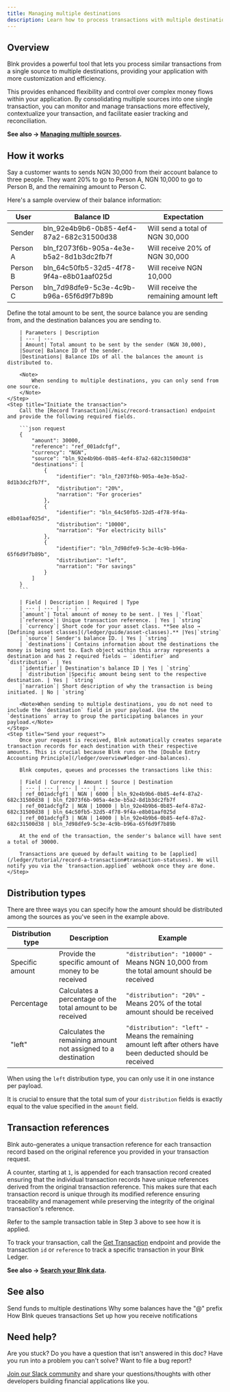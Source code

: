 ```yaml
---
title: Managing multiple destinations
description: Learn how to process transactions with multiple destinations
---
```

## Overview

Blnk provides a powerful tool that lets you process similar transactions from a single source to multiple destinations, providing your application with more customization and efficiency.

This provides enhanced flexibility and control over complex money flows within your application. By consolidating multiple sources into one single transaction, you can monitor and manage transactions more effectively, contextualize your transaction, and facilitate easier tracking and reconciliation.

**See also → [Managing multiple sources](/ledger/tutorial/multiple-sources).**

## How it works

Say a customer wants to sends NGN 30,000 from their account balance to three people. They want 20% to go to Person A, NGN 10,000 to go to Person B, and the remaining amount to Person C. 

Here's a sample overview of their balance information:

| User | Balance ID | Expectation
| --- | --- | --- |
| Sender | bln_92e4b9b6-0b85-4ef4-87a2-682c31500d38 | Will send a total of NGN 30,000
| Person A | bln_f2073f6b-905a-4e3e-b5a2-8d1b3dc2fb7f | Will receive 20% of NGN 30,000
| Person B | bln_64c50fb5-32d5-4f78-9f4a-e8b01aaf025d | Will receive NGN 10,000
| Person C | bln_7d98dfe9-5c3e-4c9b-b96a-65f6d9f7b89b | Will receive the remaining amount left

<Steps>
	<Step title="Define your transaction parameters">
		Define the total amount to be sent, the source balance you are sending from, and the destination balances you are sending to.
		
		| Parameters | Description
		| --- | ---
		| Amount| Total amount to be sent by the sender (NGN 30,000),
		|Source| Balance ID of the sender.
		|Destinations| Balance IDs of all the balances the amount is distributed to.
		
		<Note>
			When sending to multiple destinations, you can only send from one source.
		</Note>
	</Step>
	<Step title="Initiate the transaction">
		Call the [Record Transaction](/misc/record-transaction) endpoint and provide the following required fields.
		
		```json request
		{
		    "amount": 30000,
		    "reference": "ref_001adcfgf",
		    "currency": "NGN",
		    "source": "bln_92e4b9b6-0b85-4ef4-87a2-682c31500d38"
		    "destinations": [
			    {
				    "identifier": "bln_f2073f6b-905a-4e3e-b5a2-8d1b3dc2fb7f",
				    "distribution": "20%",
				    "narration": "For groceries"
			    },
			    {
				    "identifier": "bln_64c50fb5-32d5-4f78-9f4a-e8b01aaf025d",
				    "distribution": "10000",
				    "narration": "For electricity bills"
			    },
			    {
				    "identifier": "bln_7d98dfe9-5c3e-4c9b-b96a-65f6d9f7b89b",
				    "distribution": "left",
				    "narration": "For savings"
			    }
		    ]
		}
		```
		
		| Field | Description | Required | Type
		| --- | --- | --- | ---
		|`amount`| Total amount of money to be sent. | Yes | `float`
		|`reference`| Unique transaction reference. | Yes | `string`
		| `currency`| Short code for your asset class. **See also → [Defining asset classes](/ledger/guide/asset-classes).** |Yes|`string`
		| `source`| Sender's balance ID. | Yes | `string`
		| `destinations`| Contains information about the destinations the money is being sent to. Each object within this array represents a destination and has 2 required fields — `identifier` and `distribution`. | Yes
		|`identifier`| Destination's balance ID | Yes | `string`
		| `distribution`|Specific amount being sent to the respective destination. | Yes | `string`
		|`narration`| Short description of why the transaction is being initiated. | No | `string`
		
		<Note>When sending to multiple destinations, you do not need to include the `destination` field in your payload. Use the `destinations` array to group the participating balances in your payload.</Note>
	</Step>
	<Step title="Send your request">
		Once your request is received, Blnk automatically creates separate transaction records for each destination with their respective amounts. This is crucial because Blnk runs on the [Double Entry Accounting Principle](/ledger/overview#ledger-and-balances).
		
		Blnk computes, queues and processes the transactions like this:
		
		| Field | Currency | Amount | Source | Destination
		| --- | --- | --- | --- | --- |
		| ref_001adcfgf1 | NGN | 6000 | bln_92e4b9b6-0b85-4ef4-87a2-682c31500d38 | bln_f2073f6b-905a-4e3e-b5a2-8d1b3dc2fb7f
		| ref_001adcfgf2 | NGN | 10000 | bln_92e4b9b6-0b85-4ef4-87a2-682c31500d38 | bln_64c50fb5-32d5-4f78-9f4a-e8b01aaf025d
		| ref_001adcfgf3 | NGN | 14000 | bln_92e4b9b6-0b85-4ef4-87a2-682c31500d38 | bln_7d98dfe9-5c3e-4c9b-b96a-65f6d9f7b89b
		
		At the end of the transaction, the sender's balance will have sent a total of 30000.
		
		Transactions are queued by default waiting to be [applied](/ledger/tutorial/record-a-transaction#transaction-statuses). We will notify you via the `transaction.applied` webhook once they are done.
	</Step>
</Steps>

## Distribution types

There are three ways you can specify how the amount should be distributed among the sources as you've seen in the example above.

| Distribution type | Description | Example
| --- | --- | --- |
| Specific amount | Provide the specific amount of money to be received | `"distribution": "10000"` - Means NGN 10,000 from the total amount should be received
| Percentage | Calculates a percentage of the total amount to be received | `"distribution": "20%"` - Means 20% of the total amount should be received
| "left" | Calculates the remaining amount not assigned to a destination | `"distribution": "left"` - Means the remaining amount left after others have been deducted should be received

<Warning>When using the `left` distribution type, you can only use it in one instance per payload.</Warning>

It is crucial to ensure that the total sum of your `distribution` fields is exactly equal to the value specified in the `amount` field.

## Transaction references

Blnk auto-generates a unique transaction reference for each transaction record based on the original reference you provided in your transaction request. 

A counter, starting at `1`, is appended for each transaction record created ensuring that the individual transaction records have unique references derived from the original transaction reference. This makes sure that each transaction record is unique through its modified reference ensuring traceability and management while preserving the integrity of the original transaction's reference. 

<Tip>Refer to the sample transaction table in Step 3 above to see how it is applied.</Tip>

To track your transaction, call the [Get Transaction](/misc/get-transaction) endpoint and provide the transaction `id` or `reference` to track a specific transaction in your Blnk Ledger.

**See also → [Search your Blnk data](/ledger/tutorial/search-blnk-data).**

## See also

<CardGroup>
	<Card title="Managing multiple sources" icon="book-open-cover" href="/ledger/tutorial/multiple-sources">
        Send funds to multiple destinations
    </Card>
    <Card title="How internal ledgers work" icon="book-open-cover" href="/ledger/guide/internal-ledgers">
        Why some balances have the "@" prefix
    </Card>
	<Card title="Handling concurrency" icon="book-open-cover" href="/ledger/tutorial/queuing-transactions">
		How Blnk queues transactions
    </Card>
    <Card title="Managing notifications" icon="book-open-cover" href="/intro/notifications">
	    Set up how you receive notifications
    </Card>
</CardGroup>

## Need help?

Are you stuck? Do you have a question that isn't answered in this doc? Have you run into a problem you can't solve? Want to file a bug report?

[Join our Slack community](https://join.slack.com/t/blnk-ledger/shared_invite/zt-2fwdivkvm-zHW4F8lwtVsbIaPg~dyx9w) and share your questions/thoughts with other developers building financial applications like you.